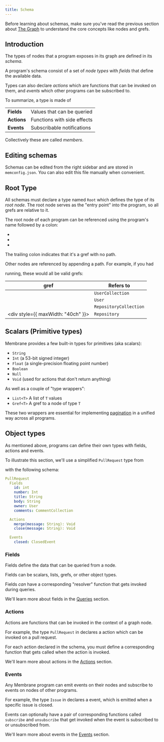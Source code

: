 ```yaml
---
title: Schema
---
```



Before learning about schemas, make sure you've read the previous section about
[The Graph](/concepts/the-graph) to understand the core concepts like nodes and
grefs.

## Introduction

The types of nodes that a program exposes in its graph are defined in its
_schema_.

A program's schema consist of a set of _node types_ with _fields_ that define
the available data.

Types can also declare _actions_ which are functions that can be invoked on
them, and _events_ which other programs can be subscribed to.

To summarize, a type is made of

|             |                             |
| ----------- | --------------------------- |
| **Fields**  | Values that can be queried  |
| **Actions** | Functions with side effects |
| **Events**  | Subscribable notifications  |

Collectively these are called _members_.

## Editing schemas

Schemas can be edited from the right sidebar and are stored in `memconfig.json`.
You can also edit this file manually when convenient.

## Root Type

All schemas must declare a type named `Root` which defines the type of its _root
node_. The root node serves as the "entry point" into the program, so all grefs
are relative to it.

The root node of each program can be referenced using the program's name
followed by a colon:

- <Gref value="google-calendar:" />
- <Gref value="github:" />
- <Gref value="slack:" />

The trailing colon indicates that it's a gref with no path.

Other nodes are referenced by appending a path. For example, if you had

<Package name="github" /> running, these would all be valid grefs:

| gref                                                                                                              | Refers to              |
| ----------------------------------------------------------------------------------------------------------------- | ---------------------- |
| <Gref value="github:users" />                                                                                     | `UserCollection`       |
| <Gref value="github:users.one(name:'membrane-io')" />                                                             | `User`                 |
| <Gref value="github:users.one(name:'lodash').repos" />                                                            | `RepositoryCollection` |
| <div style={{ maxWidth: "40ch" }}><Gref value="github:users.one(name:'lodash').repos.one(name:'lodash')" /></div> | `Repository`           |

## Scalars (Primitive types)

Membrane provides a few built-in types for primitives (aka scalars):

- `String`
- `Int` (a 53-bit signed integer)
- `Float` (a single-precision floating point number)
- `Boolean`
- `Null`
- `Void` (used for actions that don't return anything)

As well as a couple of "type wrappers":

- `List<T>` A list of `T` values
- `Gref<T>` A gref to a node of type `T`

These two wrappers are essential for implementing [pagination](/concepts/queries/#querying-a-collection) in a unified way across all programs.

## Object types

As mentioned above, programs can define their own types with fields, actions and
events.

To illustrate this section, we'll use a simplified `PullRequest` type from

<Package name="github" /> with the following schema:

```yaml
PullRequest
  Fields
    id: int
    number: Int
    title: String
    body: String
    owner: User
    comments: CommentCollection

  Actions
    merge(message: String): Void
    close(message: String): Void

  Events
    closed: ClosedEvent
```

### Fields

Fields define the data that can be queried from a node.

Fields can be scalars, lists, grefs, or other object types.

Fields _can_ have a corresponding "resolver" function that gets invoked during
queries.

We'll learn more about fields in the [Queries](/concepts/queries) section.

### Actions

Actions are functions that can be invoked in the context of a graph node.

For example, the type `PullRequest` in <Package name="github"/> declares a <Action name="merge" /> action which can be invoked on a pull request.

For each action declared in the schema, you must define a corresponding function
that gets called when the action is invoked.

We'll learn more about actions in the [Actions](/concepts/actions) section.

### Events

Any Membrane program can emit events on their nodes and subscribe to events on
nodes of other programs.

For example, the type `Issue` in <Package name="github"/> declares a <Event name="closed" /> event, which is emitted when a specific issue is closed.

Events can optionally have a pair of corresponding functions called `subscribe`
and `unsubscribe` that get invoked when the event is subscribed to or
unsubscribed from.

We'll learn more about events in the [Events](/concepts/events) section.
